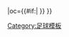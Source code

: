 {{fb team |t=朗斯 |tan=朗斯足球俱乐部 |tc=FRA |abb={{#if:{{{abb|}}}|RCL{{0}}}} |oc={{#if:{{{oc|}}}|{{{oc}}} }} }}<!--
--><noinclude>[[Category:足球模板]]</noinclude>